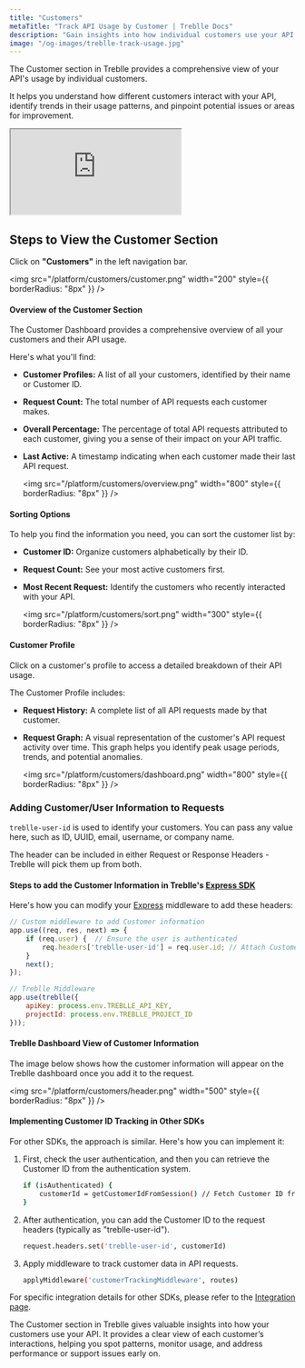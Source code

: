 ```yaml
---
title: "Customers"
metaTitle: "Track API Usage by Customer | Treblle Docs"
description: "Gain insights into how individual customers use your API. Track request history, analyze trends, and optimize API performance with Treblle’s Customer Dashboard."
image: "/og-images/treblle-track-usage.jpg"
---
```


The Customer section in Treblle provides a comprehensive view of your API's usage by individual customers. 

It helps you understand how different customers interact with your API, identify trends in their usage patterns, and pinpoint potential issues or areas for improvement.

<div style={{ position: 'relative', paddingBottom: '56.25%', height: 0, overflow: 'hidden', maxWidth: '100%', marginBottom: '1.5rem' }}>
  <iframe
    src="https://www.youtube.com/embed/oW3jfC-WNSs?si=umfGK8YKdjAZCfVg"
    title="Treblle Customer Dashboard Tutorial"
    style={{
      position: 'absolute',
      top: 0,
      left: 0,
      width: '100%',
      height: '100%',
      border: 0,
      borderRadius: '8px'
    }}
    allow="accelerometer; autoplay; clipboard-write; encrypted-media; gyroscope; picture-in-picture"
    allowFullScreen>
  </iframe>
</div>

## Steps to View the Customer Section

Click on **"Customers"** in the left navigation bar.

  <img
    src="/platform/customers/customer.png"
    width="200"
    style={{ borderRadius: "8px" }}
  />

#### Overview of the Customer Section

The Customer Dashboard provides a comprehensive overview of all your customers and their API usage. 

Here's what you'll find:
    
  - **Customer Profiles:**  A list of all your customers, identified by their name or Customer ID.
  - **Request Count:**  The total number of API requests each customer makes.
  - **Overall Percentage:** The percentage of total API requests attributed to each customer, giving you a sense of their impact on your API traffic.
  - **Last Active:** A timestamp indicating when each customer made their last API request.

    <img
      src="/platform/customers/overview.png"
      width="800"
      style={{ borderRadius: "8px" }}
    />

#### Sorting Options
    
To help you find the information you need, you can sort the customer list by:

  - **Customer ID:**  Organize customers alphabetically by their ID.
  - **Request Count:**  See your most active customers first.
  - **Most Recent Request:**  Identify the customers who recently interacted with your API.

    <img
      src="/platform/customers/sort.png"
      width="300"
      style={{ borderRadius: "8px" }}
    />


#### Customer Profile

Click on a customer's profile to access a detailed breakdown of their API usage. 

The Customer Profile includes:
  - **Request History:**  A complete list of all API requests made by that customer.
  - **Request Graph:**  A visual representation of the customer's API request activity over time. This graph helps you identify peak usage periods, trends, and potential anomalies. 
  
    <img
      src="/platform/customers/dashboard.png"
      width="800"
      style={{ borderRadius: "8px" }}
    />

### Adding Customer/User Information to Requests

`treblle-user-id` is used to identify your customers. You can pass any value here, such as ID, UUID, email, username, or company name.

The header can be included in either Request or Response Headers - Treblle will pick them up from both.

#### Steps to add the Customer Information in Treblle's [Express SDK](https://docs.treblle.com/integrations/javascript/express/)

Here's how you can modify your [Express](https://docs.treblle.com/integrations/javascript/express/) middleware to add these headers:

```javascript
// Custom middleware to add Customer information
app.use((req, res, next) => {
    if (req.user) {  // Ensure the user is authenticated
        req.headers['treblle-user-id'] = req.user.id; // Attach Customer ID
    }
    next();
});

// Treblle Middleware
app.use(treblle({
    apiKey: process.env.TREBLLE_API_KEY,
    projectId: process.env.TREBLLE_PROJECT_ID
}));
```

#### Treblle Dashboard View of Customer Information

The image below shows how the customer information will appear on the Treblle dashboard once you add it to the request.

<img
  src="/platform/customers/header.png"
  width="500"
  style={{ borderRadius: "8px" }}
/>

#### Implementing Customer ID Tracking in Other SDKs

For other SDKs, the approach is similar. Here's how you can implement it:

1. First, check the user authentication, and then you can retrieve the Customer ID from the authentication system.

   ```bash
   if (isAuthenticated) {
       customerId = getCustomerIdFromSession() // Fetch Customer ID from session or token
   }
   ```

2. After authentication, you can add the Customer ID to the request headers (typically as "treblle-user-id").

   ```bash
   request.headers.set('treblle-user-id', customerId)
   ```

3. Apply middleware to track customer data in API requests.

   ```bash
   applyMiddleware('customerTrackingMiddleware', routes) 
   ```

For specific integration details for other SDKs, please refer to the [Integration page](https://docs.treblle.com/integrations/).

The Customer section in Treblle gives valuable insights into how your customers use your API. It provides a clear view of each customer’s interactions, helping you spot patterns, monitor usage, and address performance or support issues early on.

